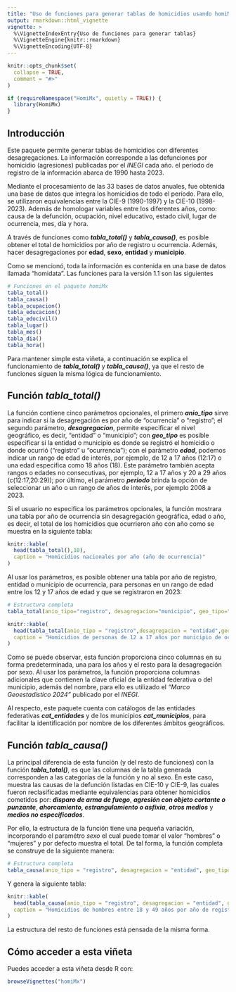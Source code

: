 ```yaml
---
title: "Uso de funciones para generar tablas de homicidios usando homiMx"
output: rmarkdown::html_vignette
vignette: >
  %\VignetteIndexEntry{Uso de funciones para generar tablas}
  %\VignetteEngine{knitr::rmarkdown}
  %\VignetteEncoding{UTF-8}
---
```


```r
knitr::opts_chunk$set(
  collapse = TRUE,
  comment = "#>"
)

if (requireNamespace("HomiMx", quietly = TRUE)) {
  library(HomiMx)
}


```

## Introducción

Este paquete permite generar tablas de homicidios con diferentes desagregaciones. La información corresponde a las defunciones por homicidio (agresiones) publicadas por el _INEGI_ cada año. el período de registro de la información abarca de 1990 hasta 2023.

Mediante el procesamiento de las 33 bases de datos anuales, fue obtenida una base de datos que integra los homicidios de todo el período. Para ello, se utilizaron equivalencias entre la CIE-9 (1990-1997) y la CIE-10 (1998-2023). Además de homologar variables entre los diferentes años, como: causa de la defunción, ocupación, nivel educativo, estado civil, lugar de ocurrencia, mes, día y hora.

A través de funciones como __*tabla_total()*__ y __*tabla_causa()*__, es posible obtener el total de homicidios por año de registro u ocurrencia. Además, hacer desagregaciones por __edad__, __sexo__, __entidad__ y __municipio__.

Como se mencionó, toda la información es contenida en una base de datos llamada "homidata". Las funciones para la versión 1.1 son las siguientes


```r
# Funciones en el paquete homiMx
tabla_total()
tabla_causa()
tabla_ocupacion()
tabla_educacion()
tabla_edocivil()
tabla_lugar()
tabla_mes()
tabla_dia()
tabla_hora()

```
Para mantener simple esta viñeta, a continuación se explica el funcionamiento de __*tabla_total()*__ y __*tabla_causa()*__, ya que el resto de funciones siguen la misma lógica de funcionamiento.

## Función __*tabla_total()*__

La función contiene cinco parámetros opcionales, el primero __*anio_tipo*__ sirve para indicar si la desagregación es por año de "ocurrencia" o "registro"; el segundo parámetro, __*desagregacion*__, permite especificar el  nivel geográfico, es decir, "entidad" o "municipio"; con __*geo_tipo*__ es posible especificar si la entidad o municipio es donde se registró el homicidio o donde ocurrió ("registro" u "ocurrencia"); con el parámetro __*edad*__, podemos indicar un rango de edad de interés, por ejemplo, de 12 a 17 años (12:17) o una edad especifica como 18 años (18). Este parámetro también acepta rangos o edades no consecutivas, por ejemplo, 12 a 17 años y 20 a 29 años (c(12:17,20:29)); por último, el parámetro __*periodo*__ brinda la opción de seleccionar un año o un rango de años de interés, por ejemplo 2008 a 2023.

Si el usuario no especifica los parámetros opcionales, la función mostrara una tabla por año de ocurrencia sin desagregación geográfica, edad o año, es decir, el total de los homicidios que ocurrieron año con año como se muestra en la siguiente tabla:


```r
knitr::kable(
  head(tabla_total(),10),
  caption = "Homicidios nacionales por año (año de ocurrencia)"
)
```

Al usar los parámetros, es posible obtener una tabla por año de registro, entidad o municipio de ocurrencia, para personas en un rango de edad entre los 12 y 17 años de edad y que se registraron en 2023: 
```r
# Estructura completa
tabla_total(anio_tipo="registro", desagregacion="municipio", geo_tipo="ocurrencia", edad = 12:17, periodo = 2023)

```

```r
knitr::kable(
  head(tabla_total(anio_tipo = "registro",desagregacion = "entidad",geo_tipo = "ocurrencia", edad = 12:17, periodo = 2023),10),
  caption = "Homicidios de personas de 12 a 17 años por municipio de ocurrencia (2023 año de registro)"
)
```
Como se puede observar, esta función proporciona cinco columnas en su forma predeterminada, una para los años y el resto para la desagregación por sexo. Al usar los parámetros, la función proporciona columnas adicionales que contienen la clave oficial de la entidad federativa o del municipio, además del nombre, para ello es utilizado el _"Marco Geoestadístico 2024"_ publicado por el _INEGI_.

Al respecto, este paquete cuenta con catálogos de las entidades federativas __*cat_entidades*__ y de los municipios __*cat_municipios*__, para facilitar la identificación por nombre de los diferentes ámbitos geográficos.

## Función *tabla_causa()*

La principal diferencia de esta función (y del resto de funciones) con la función __*tabla_total()*__, es que las columnas de la tabla generada corresponden a las categorías de la función y no al sexo. En este caso, muestra las causas de la defunción listadas en CIE-10 y CIE-9, las cuales fueron reclasificadas mediante equivalencias para obtener homicidios cometidos por: __*disparo de arma de fuego*__, __*agresión con objeto cortante o punzante*__, __*ahorcamiento, estrangulamiento o asfixia*__, __*otros medios*__ y __*medios no especificados*__.

Por ello, la estructura de la función tiene una pequeña variación, incorporando el paramétro *sexo* el cual puede tomar el valor "hombres" o "mujeres" y por defecto muestra el total. De tal forma, la función completa se construye de la siguiente manera:

```r
# Estructura completa
tabla_causa(anio_tipo = "registro", desagregacion = "entidad", geo_tipo = "ocurrencia", sexo="hombres", edad = 18:49, periodo = NULL)

```

Y genera la siguiente tabla:

```r
knitr::kable(
  head(tabla_causa(anio_tipo = "registro", desagregacion = "entidad", geo_tipo = "ocurrencia", sexo="hombres", edad=18:49, periodo = NULL),10),
  caption = "Homicidios de hombres entre 18 y 49 años por año de registro y entidad de ocurrencia según causa de defunción"
)
```

La estructura del resto de funciones está pensada de la misma forma.

## Cómo acceder a esta viñeta

Puedes acceder a esta viñeta desde R con:

```r
browseVignettes("homiMx")
```

